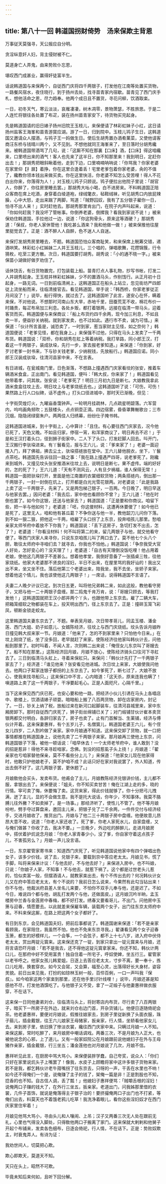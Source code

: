 ```yaml
---
---
---
```

title: 第八十一回 韩道国拐财倚势　汤来保欺主背恩
---

万事従天莫强寻，天公报应自分明。

贪淫纵意奸人妇，背主侵财被不仁。

莫道身亡人弄鬼，由来势败仆忘恩，

堪叹西门成甚业，赢得奸徒富半生。

话说韩道国与来保两个，自従西门庆将四千两银子，打发他在江南等处置买货物，一路餐风宿水，夜住晓行，到于扬州去处，找寻苗青家内宿歇。苗青见了西门庆手札，想他活命之恩，尽力趋奉。他两个成日且不置货，寻花问柳，饮酒取楽。

一日，初冬天气，寒云淡淡，哀雁凄凄，树木凋零，景物萧瑟，不胜旅思。于是二人连忙将银往各处置了布疋，装在扬州苗青家安下，待货物买完起身。

先是韩道国请的旧日婊子扬州旧院王玉枝儿，来保便请了林彩虹妹子小红，这日请扬州盐客王海峯和苗青游寳应湖。游了一日，归到院中。玉枝儿鸨子生日，这韩道国又邀请众人摆酒，与鸨子王一妈做生日。使后生胡秀置办酒肴菓菜，又使他请客商汪东桥与钱晴川两个，又不见到。不想他就同王海峯来了，至日落时分胡秀纔来。被韩道国带酒骂了几句，说：「这厮不知在那裏【口床】酒，【口床】得这咱纔来，口里喷出来的酒气！客人也先来了这半日，你不知那里来！我到明日，定赶你出去！」那胡秀把眼斜瞅着他，走到下边，口里喃喃呐呐说：「你骂我？你家老婆在家里仰【扌扉】着挣，你在这里合逢着丢！宅里老爹包着你家老婆，肏的不值了，纔教你领本钱出来做买卖。你在这里快活，你老婆不知怎么受苦哩！得人不花白出你来，你落得为人！」对玉枝儿鸨子只顾说。鸨子便拉出他院子里说：「胡官人，你醉了，你往房里睡去罢。」那胡秀大吆小喝，白不进房来。不料韩道国正陪众客商在席上吃酒，身穿着白绫道袍，绿绒氅衣，毡鞋绒袜，听见胡秀口内放屁辣臊，心中大怒，走出来踹了两脚，骂道：「贼野囚奴，我有了五分银子雇你一日，怕寻不出人来！」实时赶他去。那胡秀那里肯出门，在院子内声呌起来，说道：「你如何赶我？我没坏了管帐事。你倒养老婆，倒撵我？看我到家说不说！」被来保劝住韩道国，手拉他过一边，说道：「你这狗骨头，原来这等酒硬？」那胡秀道：「保叔，你老人家休管他！我吃甚么酒来？我和他做一做！」被来保推他往屋里挺觉去了。正是：酒不醉人人自醉，色不迷人人自迷。

来保打发胡秀房里睡去，不题。韩道国恐怕众客商耻笑，和来保席上觥筹交错，递酒哄笑。林彩虹小红姊妹二人并王玉枝儿，三个唱的，弹唱歌舞，花攒锦簇，行令猜枚，吃至三更方散。次日，韩道国要打胡秀。胡秀说：「小的通不晓一字。」被来保苗小湖做好做歹劝住了。

话休饶舌，有日货物置完，打包装载上船。苗青打点人事礼物，抄写书帐，打发二人并胡秀起身。王玉枝并林彩虹姊妹，少不的置酒马头，作别饯行。从正月初十日起身，一路无词。一日到前临清闸上，这韩道国正在船头上站立，忽见街坊严四郎従上流坐船而来，往临清接官去。看见韩道国，举手说：「韩西桥，你家老爹従正月间没了！」说毕，船行得快，就过去了。这韩道国听了此言，遂安心在怀，瞒着来保，不对他说。不想那时河南山东大旱，赤地千里，田蚕荒芜不收，棉花布价一时踊贵，每疋布帛加三利息。各处乡贩，都打着银两，远接在临清一带马头，迎着客货而买。韩道国便与来保商议：「船上布货约四千余两，现今加三利息，不如且卖一半，便益钞关纳税。就到家发卖，也不过如此。遇行市不卖，诚为可惜。」来保道：「伙计所言虽是，诚恐卖了，一时到家，惹当家财主见怪，如之奈何？」韩道国便说：「老爹见怪，都在我身上。」来保强不过他，只得在马头上发卖了一千两布货。韩道国说：「双桥，你和胡秀在舡上等着纳税。我打旱路，同小郎王汉，打着这一千两银子，装成驮垜，先行一步，家去报老爹知道。」来保道：「你到家，好歹讨老爹一封书来，下与钞关钱老爹，少纳税钱，先放船行。」韩道国应诺。同小郎王汉装成驮垜，往清河县家中来，不在言表。

有日进城，在瓮城南门里，日色渐落，不想路上撞遇西门庆家看坟的张安，推着车辆酒米食盒，正出南门。看见韩道国，便呌：「韩大叔，你来家了！」韩道国看见他带着孝，问其故。张安说：「老爹死了！明日三月初九日是断七。大娘教我拿此酒米食盒往坟上去，明日坟上与老爹烧纸去也。」这韩道国听了说：「可伤，可伤！果然路上行人口似碑，话不虚传。」打头口径进城中，那时天已渐晚，但见：

十字街荧煌灯火，九曜庙香霭钟声。一轮明月挂疏林，几点疏星明碧落。六军营内，呜呜画角频吹；五鼓楼头，点点铜壶正滴。四边宿雾，昏昏罩舞榭歌台；三市沉烟，隐隐闭绿窗朱户。两两佳人归绣幕，纷纷仕子掩书帏。

这韩道国进城来，到十字街上，心中算计：「且住。有心要往西门庆家去，况今他已死了，天色又晚。不如且归家，停宿一宵，和浑家商议了，明日再去不迟！」于是和王汉打着头口，径到狮子街家中。二人下了头口，打发赶脚人回去。呌开门，王汉搬行李驮垜进来。有丫鬟看见，报与王六儿，说：「爹来家了！」老婆一面迎接入门，拜了佛祖，拂去尘土，驮垜搭裢放在堂中。王六儿替他脱衣，坐下，丫鬟点茶吃。韩道国先告诉往回一路之事：「我在路上撞遇严四哥，说老爹死了。刚纔来到城外，又撞见坟头张安推酒米往坟上去，说明日是断七，果不虚传。端的好好的，怎的死了？」王六儿道：「天有不测风云，人有旦夕祸福，谁人保得无常！」韩道国一面把驮垜打开，里面是他江南置的衣裳细软货物；两条搭裢内，倒出那一千两银子，一封一封倒在炕上，打开都是白光光雪花银两。对老婆说：「此是我路上卖了这一千两银子，先来了。又是两包梯己银子，一百两。今日晚了，明日早送与他家去罢。」因问老婆：「我去后，家中他也看顾你不曾？」王六儿道：「他在时倒也罢了。如今你这银，还送与他家去？」韩道国道：「正是要和你商议。咱留下些，把一半与他如何？」老婆道：「呸，你这儍材料，这遭再休要儍了！如今他已是死了，这里无人，咱和他有甚瓜葛？不争你送与他一半，教他韶刀儿问你下落。到不如一狠二狠，把他这一千两，咱雇了头口拐了上东京，投奔咱孩儿那里。愁咱亲家太师爷府中着放不下你我？」韩道国说：「丢下这房子，急切打发不出去，怎了？」老婆道：「你看没材料！何不叫将第二的来，留几两银子与他，就交他看守便了。等西门庆家人来寻你，只说东京咱孩儿叫了两口去了。莫不他七个头八个胆，敢往太师府中寻咱们去？就寻去，你我也不怕他。」韩道国说：「争奈我受大官人好处，怎好变心的？没天理了！」老婆道：「自古有天理倒没饭吃哩！他占用着老娘，使他这几两银子不差甚么。想着他孝堂，我倒好意备了一张插桌三牲，往他家烧纸。他家大老婆那不贤良的淫妇，半日不出来，在屋里骂的我好讪的！我出又出不来，坐又坐不住。落后他第三个老婆出来，陪我坐，我不去坐，坐轿子来家。想着他这个情儿，我也该使他这几两银子！」一席话，说得韩道国不言语了。

夫妻二人晚夕计议已定。到次日五更，叫将他兄弟韩二来，如此这般，教他看守房子，又把与他一二十两银子盘缠。那二捣鬼千肯万肯，说：「哥嫂只顾去，等我打发他！」这韩道国就把王汉小郎并两个丫头，也跟他带上东京去。雇了二辆大车，把箱笼细软之物都装在车上，投天明出西门，径上东京去了。正是：撞碎玉笼飞彩凤，顿断金锁走蛟龙。

这里韩道国夫妻东京去了，不题。单表吴月娘，次日带孝哥儿，同孟玉楼、潘金莲、西门大姐、奶子如意儿、女婿陈经济，往坟上与西门庆烧纸。坟头告诉月娘昨日撞见韩大叔来家一节。月娘道：「他来了，怎的不到家里来？只怕他今日来。」在坟上刚烧了纸，坐了没多回，老早就赶了来家。使陈经济往他家叫韩伙计去，问他船到那里了。初时呌着，不闻人言，次则韩二出来说：「俺侄女儿东京叫了哥嫂去了。船不知在那里。」这陈经济回月娘，月娘不放心，使陈经济骑头口往河下寻舡去了。三日到临清马头舡上，寻着来保舡只。来保问：「韩伙计先打了一千两银子家去了？」经济道：「谁见他来？张安看见他进城。次日坟上来家，大娘使我问他去。他两口子絜家连银子都拐的上东京去了。如今爹死了，断七过了，大娘不放心，使我来找寻船只。」这来保口中不言，心内暗道：「这天杀，原来连我也瞒了！嗔道路上卖了这一千两银子，干凈要起毛心。正是人面咫尺，心隔千里。」

当下这来保见西门庆已死，也安心要和他一路，把经济小伙儿引诱在马头上各唱店中、歌楼上，饮酒请婊子顽耍。暗暗船上搬了八百两货物，卸在店家房内，封记了。一日，钞关上纳了税，放船过来在新河口起脚装车，往清河县城里来，家中东厢房卸下。那时自従西门庆死了，狮子街丝绵铺已关了；对门缎铺甘伙计崔本卖货银两都交付明白，各辞归家去了，房子也卖了。止有门首解当、生薬铺，经济与傅伙计开着。这来保妻惠祥，有个五岁儿子，名僧寳儿，韩道国老婆王六儿，有个侄女儿四岁，二人割衿做了亲家。家中月娘通不知道。这来保交卸了货物，就一口把事情都推在韩道国身上，说他先卖了二千两银子来家。那月娘再三使他上东京，问韩道国银子下落，被他一顿话说：「咱早休去！一个太师老爷府中，谁人敢到？没的招是惹非！得他不来寻趁咱家，念佛。到没的招惹虱子头上挠！」月娘道：「翟亲家也亏咱家替他保亲，莫不不看些分上儿？」来保道：「他家女儿现在他家得时，他敢只护他娘老子，莫不护咱不成？此话只好在家对我说罢了，外人知道，传出去倒不好了。这几两银子罢，更休题了。」

月娘敎他会买头，发卖布货。他甫会了主儿，月娘教陈经济兑银讲价钱，主儿都不服，拿银出去了。来保便说：「姐夫，你不知买卖甘苦！俺在江湖上走的多，晓的行情。寜可卖了悔，休要悔了卖。这货来家，得此价钱就够了。你十分把弓儿拽满，迸了主儿，显的不会做生意。我不是托大说话，你年少，不知事体。我莫不胳膊儿往外撇？不如卖掉了，是一场事。」那经济听了，使性儿不管了。他不等月娘吩咐，劈手夺过算盘来，邀回主儿来，把银子兑了二千余两，一件件交付与经济经手，交进月娘收了，推货出门。月娘与了他二三十两银子房中盘缠。他便故意儿昂昂大意不收，说道：「你老人家还收了。死了爹，你老人家死水儿，自家盘缠，又与俺们做甚？你收了去，我决不要。」一旦晚夕，外边吃的醉醉儿，走进月娘房中，搭伏着护炕说念月娘：「你老人家青春少小，没了爹，你自家守着这点孩子儿，不害孤另么？」月娘一声儿没言语。

一日，东京翟管家寄书来：知道西门庆死了，听见韩道国说他家中有四个弹唱出色女子，该多少价钱，说了去，兑银子来，要载到京中答应老太太。月娘见书，慌了手脚，叫将来保来计议：「与他去好，不与他去好？」来保进入房中，也不呌娘，只说：「你娘子人家，不知事！不与他去，就惹下祸了。这个都是过世老头儿惹的，恰似卖富一般，但摆酒请人，就教家楽出去，有个不传出去的？何况韩伙计女儿又在府中答应老太太，有个不说的？我前日怎么说来，今果然有此勾当钻出来！你不与他，他裁派府县差人坐名儿来要，不怕你不双手儿奉与他，还是迟了。不如今日，难说四个都与他，胡乱打发两个与他，还做面皮。」这月娘沉吟半晌，孟玉楼房中兰香与金莲房中春梅，都不好打发。绣春又要看哥儿，不出门。问他房中玉箫与迎春，情愿要去。以此就差来保雇车辆，装载两个女子，出门往东京太师府中来。不料来保这厮，在路上把这两个女子都奸了。

有日到东京，会见韩道国夫妇，把前后事都说了。韩道国谢来保道：「若不是亲家看顾我，在家阻住，我虽然不怕，他也不免来东京寻我。」翟谦看见两个女子迎春玉箫，都生的好模样儿，一个会筝，一个会弦子，都不上十七八岁，进入府中伏侍老太太，赏出两锭元寳来。这来保还克了一锭，到家只拿出一锭元寳来与月娘，还将言语恐吓月娘：「若不是我去，还不得他这锭元寳拿家来。你还不知，韩伙计两口儿，在那府中好不受用富贵！独自住着一所宅子，呼奴使婢，坐五行三。翟管家以老爷呼之。他家女孩儿韩爱姐，日逐上去答应老太太，寸步不离，要一奉十，拣口儿吃用，换套穿衣。如今又会冩，又会算，福至心灵，出落得好长大身材，姿容羙貌。前日出来见我，打扮的如琼林玉树一般，百伶百俐，一口一声呌我『保叔』。如今咱家这两个家楽到那里，还在他手里讨针线哩！」说毕，月娘还甚是知感他不尽，打发他酒馔吃了。与他银子又不受，拿了一疋缎子与他妻惠祥做衣服穿，不在话下。

这来保一日同他妻弟刘仓，往临清马头上，将封寄店内布货，尽行卖了八百两银子，暗买下一所房子在外边，就来刘仓右边门首，开杂货铺儿。他便日逐随倚祀会茶。他老婆惠祥，要便对月娘说，假推往娘家去，到房子里従新换了头面衣服，珠子箍儿，插金戴银，往王六儿娘家王母猪家，扳亲家，行人情，坐轿看他家女儿去。来到房子里，依旧换了惨淡衣裳，纔往西门庆家中来。只瞒过月娘一人不知。来保这厮，常时吃醉了，来月娘房中嘲话调戏。两番三次，不是月娘为人正大，也被他说念的心邪，上了道儿。又有一般家奴院公在月娘跟前说他媳妇子在外与王母猪作亲家，插金戴银，行三坐五；潘金莲他也对月娘说了几次，月娘不信。

惠祥听见此言，在厨房中骂大骂小。来保便装胖学蠢，自己夸奖，说众人：「你们只好在家里说炕头子上嘴罢了！像我，水皮子上顾瞻将家中这许多银子货物来家。若不是我，都乞韩伙计老牛箝嘴拐了往东京去，只呀的一声，干丢在水里也不响！如今还不得俺们一个是，说俺赚了主子的钱了，架俺一篇是非！正是割股也不知，捻香的也不知。自古信人调，丢了瓢！」他媳妇子惠祥便骂：「贼嚼舌根的淫妇！说俺两口子赚的钱大了，在外行三坐五，扳亲家。老道出门，问我姊那里借的衣裳，几件子首饰，就说是俺落得主子银子治的！要挤撮俺两口子出门也不打紧，等俺们出去，料莫天也不着饿老鸦儿吃草！我洗净着眼儿，看你这些淫妇奴才在西门庆家里住牢着！」

月娘见他骂大骂小，寻由头儿和人嚷闹、上吊；汉子又两番三次无人处在跟前无礼，心里也气得没入脚处，只得敎他两口子搬离了家门。这来保就大剌剌和他舅子开起个布铺来，发卖各色细布，日逐会倚祀，行人情，不在话下。正是：势败奴欺主，时衰鬼弄人。有诗为证：

我劝世间人，切莫把心欺。

欺心即欺天，莫道天不知。

天只在头上，昭然不可欺。

毕竟未知后来何如，且听下回分解。